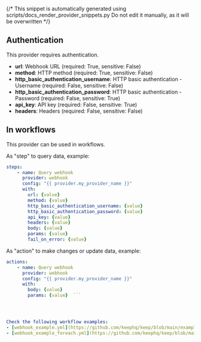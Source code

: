 {/* This snippet is automatically generated using scripts/docs_render_provider_snippets.py 
Do not edit it manually, as it will be overwritten */}

## Authentication
This provider requires authentication.
- **url**: Webhook URL (required: True, sensitive: False)
- **method**: HTTP method (required: True, sensitive: False)
- **http_basic_authentication_username**: HTTP basic authentication - Username (required: False, sensitive: False)
- **http_basic_authentication_password**: HTTP basic authentication - Password (required: False, sensitive: True)
- **api_key**: API key (required: False, sensitive: True)
- **headers**: Headers (required: False, sensitive: False)


## In workflows

This provider can be used in workflows.


As "step" to query data, example:
```yaml
steps:
    - name: Query webhook
      provider: webhook
      config: "{{ provider.my_provider_name }}"
      with:
        url: {value}  
        method: {value}  
        http_basic_authentication_username: {value}  
        http_basic_authentication_password: {value}  
        api_key: {value}  
        headers: {value}  
        body: {value}  
        params: {value}  
        fail_on_error: {value}  
```


As "action" to make changes or update data, example:
```yaml
actions:
    - name: Query webhook
      provider: webhook
      config: "{{ provider.my_provider_name }}"
      with:
        body: {value}  
        params: {value}  ```




Check the following workflow examples:
- [webhook_example.yml](https://github.com/keephq/keep/blob/main/examples/workflows/webhook_example.yml)
- [webhook_example_foreach.yml](https://github.com/keephq/keep/blob/main/examples/workflows/webhook_example_foreach.yml)
